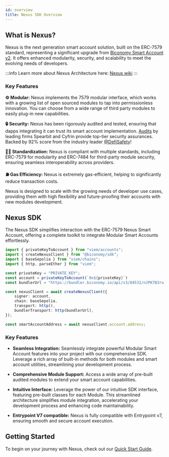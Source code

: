 ```yaml
---
id: overview
title: Nexus SDK Overview
---
```


## What is Nexus?
Nexus is the next generation smart account solution, built on the ERC-7579 standard, representing a significant upgrade from [Biconomy Smart Account v2](/smartAccountsV2/quickstart-react). It offers enhanced modularity, security, and scalability to meet the evolving needs of developers.

:::info
Learn more about Nexus Architecture here: [Nexus wiki](https://github.com/bcnmy/nexus/wiki)
:::

### Key Features
**⚙️ Modular:** Nexus implements the 7579 modular interface, which works with a growing list of open sourced modules to tap into permissionless innovation. You can choose from a wide range of third party modules to easily plug-in new capabilities.

**🔒 Security:** Nexus has been rigorously audited and tested, ensuring that dapps integrating it can trust its smart account implementation. [Audits](/nexus/contractsAndAudits) by leading firms Spearbit and Cyfrin provide top-tier security assurances. Backed by 92% score from the industry leader [@DefiSafety](https://www.defisafety.com/app/pqrs/603)!

**🤸‍♂️ Standardization:** Nexus is compliant with multiple standards, including ERC-7579 for modularity and ERC-7484 for third-party module security, ensuring seamless interoperability across providers.

**⛽ Gas Efficiency:** Nexus is extremely gas-efficient, helping to significantly reduce transaction costs.

Nexus is designed to scale with the growing needs of developer use cases, providing them with high flexibility and future-proofing their accounts with new modules development.

## Nexus SDK
The Nexus SDK simplifies interaction with the ERC-7579 Nexus Smart Account, offering a complete toolkit to integrate Modular Smart Accounts effortlessly.

```ts twoslash
import { privateKeyToAccount } from "viem/accounts";
import { createNexusClient } from "@biconomy/sdk";
import { baseSepolia } from "viem/chains"; 
import { http, parseEther } from "viem"; 

const privateKey = "PRIVATE_KEY";
const account = privateKeyToAccount(`0x${privateKey}`)
const bundlerUrl = "https://bundler.biconomy.io/api/v3/84532/nJPK7B3ru.dd7f7861-190d-41bd-af80-6877f74b8f44"; 

const nexusClient = await createNexusClient({ 
    signer: account, 
    chain: baseSepolia,
    transport: http(), 
    bundlerTransport: http(bundlerUrl), 
});

const smartAccountAddress = await nexusClient.account.address; 
```

### Key Features

- **Seamless Integration:** Seamlessly integrate powerful Modular Smart Account features into your project with our comprehensive SDK. 
Leverage a rich array of built-in methods for both modules and smart account utilities, streamlining your development process.

- **Comprehensive Module Support:** Access a wide array of pre-built audited modules to extend your smart account capabilities. 

- **Intuitive Interface:** Leverage the power of our intuitive SDK interface, featuring pre-built classes for each Module. This streamlined architecture simplifies module integration, accelerating your development process and enhancing code maintainability.

- **Entrypoint V7 compatible:** Nexus is fully compatible with Entrypoint v7, ensuring smooth and secure account execution. 

## Getting Started
To begin on your journey with Nexus, check out our [Quick Start Guide](/nexus/quickstart).


